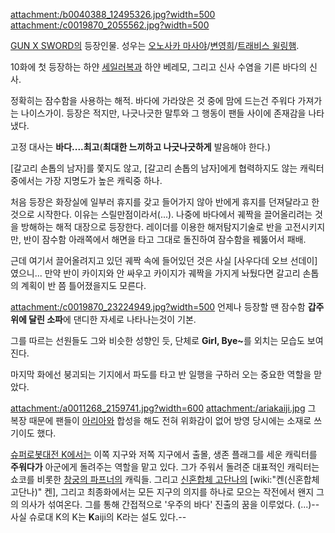 attachment:/b0040388_12495326.jpg?width=500
attachment:/c0019870_2055562.jpg?width=500

[[GUN X SWORD]]의 등장인물. 성우는 [[오노사카 마사야]]/[[변영희]]/[[트래비스 윌링햄]].

10화에 첫 등장하는 하얀 [[세일러복]]과 하얀 베레모, 그리고 신사 수염을 기른 바다의 신사.

정확히는 잠수함을 사용하는 해적. 바다에 가라앉은 것 중에 맘에 드는건 주워다 가져가는 나이스가이. 등장은 적지만, 나긋나긋한 말투와 그 행동이 팬들 사이에 존재감을 나타냈다.

고정 대사는 '''바다....최고'''('''최대한 느끼하고 나긋나긋하게''' 발음해야 한다.)

[갈고리 손톱의 남자]를 쫓지도 않고, [갈고리 손톱의 남자]에게 협력하지도 않는 캐릭터중에서는 가장 지명도가 높은 캐릭중 하나.

처음 등장은 화장실에 일부러 휴지를 갖고 들어가지 않아 반에게 휴지를 던져달라고 한 것으로 시작한다. 이유는 스릴만점이라서(...). 나중에 바다에서 궤짝을 끌어올리려는 것을 방해하는 해적 대장으로 등장한다. 레이더를 이용한 해저탐지기술로 반을 고전시키지만, 반이 잠수함 아래쪽에서 해면을 타고 그대로 돌진하여 잠수함을 꿰뚫어서 패배.

근데 여기서 끌어올려지고 있던 궤짝 속에 들어있던 것은 사실 [사우다데 오브 선데이]였으니... 만약 반이 카이지와 안 싸우고 카이지가 궤짝을 가지게 놔뒀다면 갈고리 손톱의 계획이 반 쯤 틀어졌을지도 모른다. 

attachment:/c0019870_23224949.jpg?width=500
언제나 등장할 땐 잠수함 '''갑주 위에 달린 소파'''에 댄디한 자세로 나타나는것이 기본.

그를 따르는 선원들도 그와 비슷한 성향인 듯, 단체로 '''Girl, Bye~'''를 외치는 모습도 보여진다.

마지막 화에선 붕괴되는 기지에서 파도를 타고 반 일행을 구하러 오는 중요한 역할을 맏았다.

attachment:/a0011268_2159741.jpg?width=600
attachment:/ariakaiji.jpg
그 복장 때문에 팬들이 [[아리아]]와 합성을 해도 전혀 위화감이 없어 방영 당시에는 소재로 쓰기이도 했다.

[[슈퍼로봇대전 K]]에서는 이쪽 지구와 저쪽 지구에서 출몰, 생존 플래그를 세운 캐릭터를 '''주워다가''' 아군에게 돌려주는 역할을 맡고 있다. 그가 주워서 돌려준 대표적인 캐릭터는 쇼코를 비롯한 [[창궁의 파프너]]의 캐릭들. 그리고 [[신혼합체 고단나]]의 [wiki:"켄(신혼합체 고단나)" 켄], 그리고 최종화에서는 모든 지구의 의지를 하나로 모으는 작전에서 왠지 그의 의사가 섞여온다. 그를 통해 간접적으로 '우주의 바다' 진출의 꿈을 이루었다. (...)--사실 슈로대 K의 K는 '''K'''aiji의 K라는 설도 있다.--
